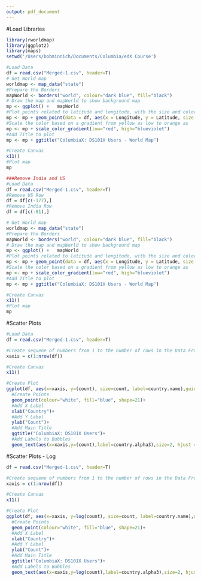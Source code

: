 ```yaml
---
output: pdf_document
---
```


#Load Libraries
```r
library(rworldmap)
library(ggplot2)
library(maps)
setwd('/Users/bobminnich/Documents/Columbia/edX Course')
```

```r
#Load Data
df = read.csv("Merged-1.csv", header=T)
# Get World map
worldmap <- map_data("state")
#Prepare the Borders
mapWorld <- borders("world", colour="dark blue", fill="black") 
# Draw the map and mapWorld to show background map
mp <- ggplot() +   mapWorld
#Plot points related to latitude and longitude, with the size and color based on the count
mp <- mp + geom_point(data = df, aes(x = Longitude, y = Latitude, size = count, color = count, label = country.name)) 
#Scale the color based on a gradient from yellow as low to orange as
mp <- mp + scale_color_gradient(low="red", high="blueviolet")
#Add Title to plot
mp <- mp + ggtitle("ColumbiaX: DS101X Users - World Map")

#Create Canvas
x11()
#Plot map
mp
```

```r
###Remove India and US
#Load Data
df = read.csv("Merged-1.csv", header=T)
#Remove US Row
df = df[c(-177),]
#Remove India Row
df = df[c(-81),]

# Get World map
worldmap <- map_data("state")
#Prepare the Borders
mapWorld <- borders("world", colour="dark blue", fill="black") 
# Draw the map and mapWorld to show background map
mp <- ggplot() +   mapWorld
#Plot points related to latitude and longitude, with the size and color based on the count
mp <- mp + geom_point(data = df, aes(x = Longitude, y = Latitude, size = count, color = count, label = country.name)) 
#Scale the color based on a gradient from yellow as low to orange as
mp <- mp + scale_color_gradient(low="red", high="blueviolet")
#Add Title to plot
mp <- mp + ggtitle("ColumbiaX: DS101X Users - World Map")

#Create Canvas
x11()
#Plot map
mp
```


#Scatter Plots
```r
#Load Data
df = read.csv("Merged-1.csv", header=T)

#Create sequene of numbers from 1 to the number of rows in the Data Frame
xaxis = c(1:nrow(df))

#Create Canvas
x11()

#Create Plot
ggplot(df, aes(x=xaxis, y=(count), size=count, label=country.name),guide=FALSE)+
  #Create Points
  geom_point(colour="white", fill="blue", shape=21)+ 
  #Add X Label
  xlab("Country")+
  #Add Y Label
  ylab("Count")+
  #Add Main Title
  ggtitle("ColumbiaX: DS101X Users")+
  #Add Labels to Bubbles
  geom_text(aes(x=xaxis,y=(count),label=country.alpha3),size=2, hjust = 0.5, vjust = 2)
```

#Scatter Plots - Log

```r
df = read.csv("Merged-1.csv", header=T)

#Create sequene of numbers from 1 to the number of rows in the Data Frame
xaxis = c(1:nrow(df))

#Create Canvas
x11()

#Create Plot
ggplot(df, aes(x=xaxis, y=log(count), size=count, label=country.name),guide=FALSE)+
  #Create Points
  geom_point(colour="white", fill="blue", shape=21)+ 
  #Add X Label
  xlab("Country")+
  #Add Y Label
  ylab("Count")+
  #Add Main Title
  ggtitle("ColumbiaX: DS101X Users")+
  #Add Labels to Bubbles
  geom_text(aes(x=xaxis,y=log(count),label=country.alpha3),size=2, hjust = 0.5, vjust = 2)
```